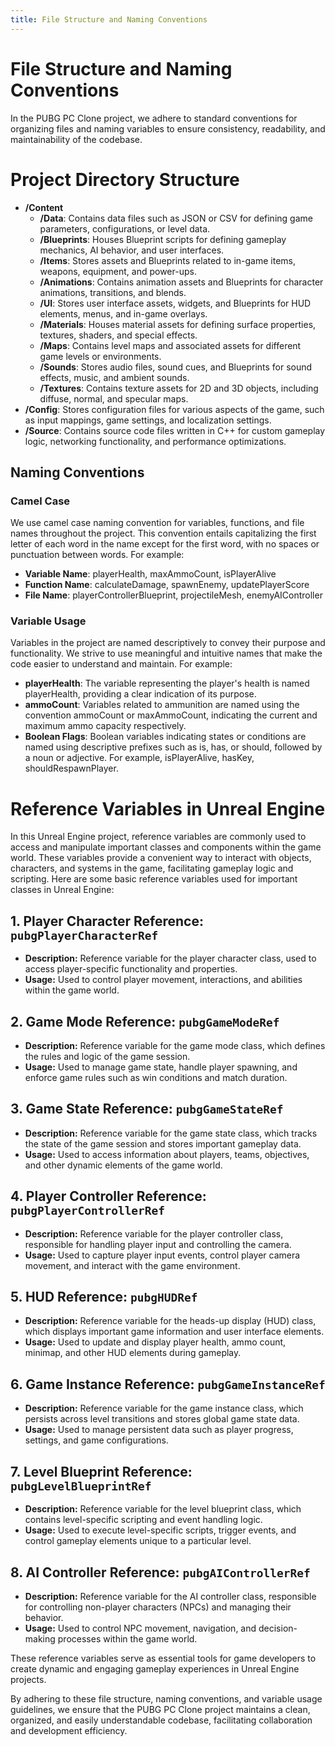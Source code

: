 ```yaml
---
title: File Structure and Naming Conventions
---
```


# File Structure and Naming Conventions

In the PUBG PC Clone project, we adhere to standard conventions for organizing files and naming variables to ensure consistency, readability, and maintainability of the codebase.

# Project Directory Structure

- **/Content**
  - **/Data**: Contains data files such as JSON or CSV for defining game parameters, configurations, or level data.
  - **/Blueprints**: Houses Blueprint scripts for defining gameplay mechanics, AI behavior, and user interfaces.
  - **/Items**: Stores assets and Blueprints related to in-game items, weapons, equipment, and power-ups.
  - **/Animations**: Contains animation assets and Blueprints for character animations, transitions, and blends.
  - **/UI**: Stores user interface assets, widgets, and Blueprints for HUD elements, menus, and in-game overlays.
  - **/Materials**: Houses material assets for defining surface properties, textures, shaders, and special effects.
  - **/Maps**: Contains level maps and associated assets for different game levels or environments.
  - **/Sounds**: Stores audio files, sound cues, and Blueprints for sound effects, music, and ambient sounds.
  - **/Textures**: Contains texture assets for 2D and 3D objects, including diffuse, normal, and specular maps.
- **/Config**: Stores configuration files for various aspects of the game, such as input mappings, game settings, and localization settings.
- **/Source**: Contains source code files written in C++ for custom gameplay logic, networking functionality, and performance optimizations.


## Naming Conventions

### Camel Case

We use camel case naming convention for variables, functions, and file names throughout the project. This convention entails capitalizing the first letter of each word in the name except for the first word, with no spaces or punctuation between words. For example:

- **Variable Name**: playerHealth, maxAmmoCount, isPlayerAlive
- **Function Name**: calculateDamage, spawnEnemy, updatePlayerScore
- **File Name**: playerControllerBlueprint, projectileMesh, enemyAIController

### Variable Usage

Variables in the project are named descriptively to convey their purpose and functionality. We strive to use meaningful and intuitive names that make the code easier to understand and maintain. For example:

- **playerHealth**: The variable representing the player's health is named playerHealth, providing a clear indication of its purpose.
- **ammoCount**: Variables related to ammunition are named using the convention ammoCount or maxAmmoCount, indicating the current and maximum ammo capacity respectively.
- **Boolean Flags**: Boolean variables indicating states or conditions are named using descriptive prefixes such as is, has, or should, followed by a noun or adjective. For example, isPlayerAlive, hasKey, shouldRespawnPlayer.

# Reference Variables in Unreal Engine

In this Unreal Engine project, reference variables are commonly used to access and manipulate important classes and components within the game world. These variables provide a convenient way to interact with objects, characters, and systems in the game, facilitating gameplay logic and scripting. Here are some basic reference variables used for important classes in Unreal Engine:

## 1. Player Character Reference: `pubgPlayerCharacterRef`

- **Description:** Reference variable for the player character class, used to access player-specific functionality and properties.
- **Usage:** Used to control player movement, interactions, and abilities within the game world.

## 2. Game Mode Reference: `pubgGameModeRef`

- **Description:** Reference variable for the game mode class, which defines the rules and logic of the game session.
- **Usage:** Used to manage game state, handle player spawning, and enforce game rules such as win conditions and match duration.

## 3. Game State Reference: `pubgGameStateRef`

- **Description:** Reference variable for the game state class, which tracks the state of the game session and stores important gameplay data.
- **Usage:** Used to access information about players, teams, objectives, and other dynamic elements of the game world.

## 4. Player Controller Reference: `pubgPlayerControllerRef`

- **Description:** Reference variable for the player controller class, responsible for handling player input and controlling the camera.
- **Usage:** Used to capture player input events, control player camera movement, and interact with the game environment.

## 5. HUD Reference: `pubgHUDRef`

- **Description:** Reference variable for the heads-up display (HUD) class, which displays important game information and user interface elements.
- **Usage:** Used to update and display player health, ammo count, minimap, and other HUD elements during gameplay.

## 6. Game Instance Reference: `pubgGameInstanceRef`

- **Description:** Reference variable for the game instance class, which persists across level transitions and stores global game state data.
- **Usage:** Used to manage persistent data such as player progress, settings, and game configurations.

## 7. Level Blueprint Reference: `pubgLevelBlueprintRef`

- **Description:** Reference variable for the level blueprint class, which contains level-specific scripting and event handling logic.
- **Usage:** Used to execute level-specific scripts, trigger events, and control gameplay elements unique to a particular level.

## 8. AI Controller Reference: `pubgAIControllerRef`

- **Description:** Reference variable for the AI controller class, responsible for controlling non-player characters (NPCs) and managing their behavior.
- **Usage:** Used to control NPC movement, navigation, and decision-making processes within the game world.

These reference variables serve as essential tools for game developers to create dynamic and engaging gameplay experiences in Unreal Engine projects.


By adhering to these file structure, naming conventions, and variable usage guidelines, we ensure that the PUBG PC Clone project maintains a clean, organized, and easily understandable codebase, facilitating collaboration and development efficiency.
